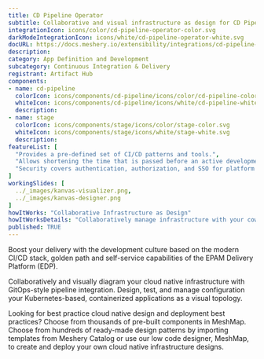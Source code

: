 ```yaml
---
title: CD Pipeline Operator
subtitle: Collaborative and visual infrastructure as design for CD Pipeline Operator
integrationIcon: icons/color/cd-pipeline-operator-color.svg
darkModeIntegrationIcon: icons/white/cd-pipeline-operator-white.svg
docURL: https://docs.meshery.io/extensibility/integrations/cd-pipeline-operator
description: 
category: App Definition and Development
subcategory: Continuous Integration & Delivery
registrant: Artifact Hub
components: 
- name: cd-pipeline
  colorIcon: icons/components/cd-pipeline/icons/color/cd-pipeline-color.svg
  whiteIcon: icons/components/cd-pipeline/icons/white/cd-pipeline-white.svg
  description: 
- name: stage
  colorIcon: icons/components/stage/icons/color/stage-color.svg
  whiteIcon: icons/components/stage/icons/white/stage-white.svg
  description: 
featureList: [
  "Provides a pre-defined set of CI/CD patterns and tools.",
  "Allows shortening the time that is passed before an active development.",
  "Security covers authentication, authorization, and SSO for platform services."
]
workingSlides: [
  ../_images/kanvas-visualizer.png,
  ../_images/kanvas-designer.png
]
howItWorks: "Collaborative Infrastructure as Design"
howItWorksDetails: "Collaboratively manage infrastructure with your coworkers synchronously sharing the same designs."
published: TRUE
---
```

<p>
Boost your delivery with the development culture based on the modern CI/CD stack, golden path and self-service capabilities of the EPAM Delivery Platform (EDP).
</p>
<p>
    Collaboratively and visually diagram your cloud native infrastructure with GitOps-style pipeline integration. Design, test, and manage configuration your Kubernetes-based, containerized applications as a visual topology.
</p>
<p>
    Looking for best practice cloud native design and deployment best practices? Choose from thousands of pre-built components in MeshMap. Choose from hundreds of ready-made design patterns by importing templates from Meshery Catalog or use our low code designer, MeshMap, to create and deploy your own cloud native infrastructure designs.
</p>
